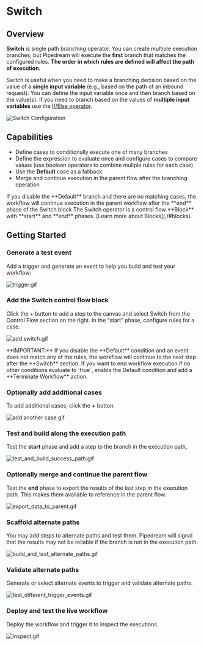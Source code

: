 
# Switch

## Overview

**Switch** is single path branching operator. You can create multiple execution branches, but Pipedream will execute the **first** branch that matches the configured rules. <b>The order in which rules are defined will affect the path of execution.</b>

Switch is useful when you need to make a branching decision based on the value of a <b>single input variable</b> (e.g., based on the path of an inbound request). You can define the input variable once and then branch based on the value(s). If you need to branch based on the values of <b>multiple input variables</b> use the [If/Else operator](./ifelse).

![Switch Configuration](./images/switch/switch-configuration.png)

## Capabilities

- Define cases to conditionally execute one of many branches
- Define the expression to evaluate once and configure cases to compare values (use boolean operators to combine muliple rules for each case)
- Use the **Default** case as a fallback
- Merge and continue execution in the parent flow after the branching operation

<Callout type="info">
If you disable the **Default** branch and there are no matching cases, the workflow will continue execution in the parent workflow after the **end** phase of the Switch block
</Callout>

<Callout type="info">
The Switch operator is a control flow **Block** with **start** and **end** phases. [Learn more about Blocks](./#blocks).
</Callout>

## Getting Started

<Steps>

### Generate a test event

Add a trigger and generate an event to help you build and test your workflow:

![trigger.gif](./images/switch/trigger.gif)

### Add the Switch control flow block

Click the + button to add a step to the canvas and select Switch from the Control Flow section on the right. In the “start” phase, configure rules for a case.

![add switch.gif](./images/switch/add_switch.gif)

<Callout type="info">
**IMPORTANT:** If you disable the **Default** condition and an event does not match any of the rules, the workflow will continue to the next step after the **Switch** section. If you want to end workflow execution if no other conditions evaluate to `true`, enable the Default condition and add a **Terminate Workflow** action.
</Callout>

### Optionally add additional cases

To add additional cases, click the **+** button.

![add another case.gif](./images/switch/add_another_case.gif)

### Test and build along the execution path

Test the **start** phase and add a step to the branch in the execution path,

![test_and_build_success_path.gif](./images/switch/test_and_build_success_path.gif)

### Optionally merge and continue the parent flow

Test the **end** phase to export the results of the last step in the execution path. This makes them available to reference in the parent flow.

![export_data_to_parent.gif](./images/switch/export_data_to_parent.gif)

### Scaffold alternate paths

You may add steps to alternate paths and test them. Pipedream will signal that the results may not be reliable if the branch is not in the execution path.

![build_and_test_alternate_paths.gif](./images/switch/build_and_test_alternate_paths.gif)

### Validate alternate paths

Generate or select alternate events to trigger and validate alternate paths.

![test_different_trigger_events.gif](./images/switch/test_different_trigger_events.gif)

### Deploy and test the live workflow

Deploy the workflow and trigger it to inspect the executions.

![Inspect.gif](./images/switch/deploy_and_test.gif)

</Steps>